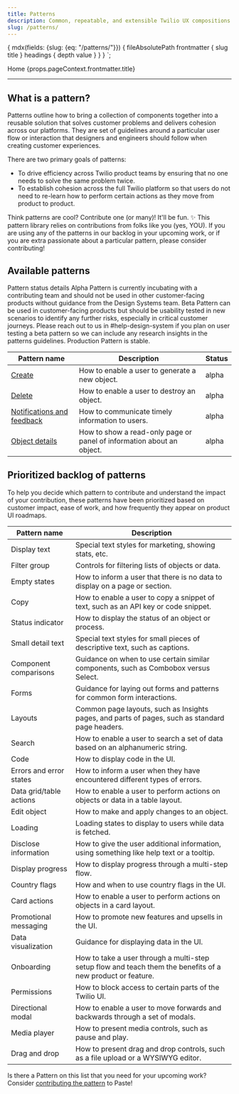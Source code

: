 ```yaml
---
title: Patterns
description: Common, repeatable, and extensible Twilio UX compositions that you can use to solve product and UI problems.
slug: /patterns/
---
```



  {
    mdx(fields: {slug: {eq: "/patterns/"}}) {
      fileAbsolutePath
      frontmatter {
        slug
        title
      }
      headings {
        depth
        value
      }
    }
  }
`;

<content>

  <Breadcrumb>
    <BreadcrumbItem to="/">Home</BreadcrumbItem>
  </Breadcrumb>
  <Heading as="h1" variant="heading10">{props.pageContext.frontmatter.title}</Heading>

</content>

---

<contentwrapper>

<content>

## What is a pattern?

Patterns outline how to bring a collection of components together into a reusable solution that solves customer problems and delivers cohesion across our platforms. They are set of guidelines around a particular user flow or interaction that designers and engineers should follow when creating customer experiences.

There are two primary goals of patterns:
- To drive efficiency across Twilio product teams by ensuring that no one needs to solve the same problem twice.
- To establish cohesion across the full Twilio platform so that users do not need to re-learn how to perform certain actions as they move from product to product.

<Callout variant="info">
  <CalloutTitle>
    Think patterns are cool? Contribute one (or many)! It'll be fun. ✨
  </CalloutTitle>
  <CalloutText>
    This pattern library relies on contributions from folks like you (yes, YOU). If you
    are using any of the patterns in our backlog in your upcoming work, or if you are
    extra passionate about a particular pattern, please consider <Anchor href="/patterns/contribute">contributing</Anchor>!
  </CalloutText>
</Callout>

<Separator orientation="horizontal" verticalSpacing="space100" />

## Available patterns

<Box marginBottom="space60">
<Card>
  <Heading as="h4" variant="heading40">
    Pattern status details
  </Heading>
  <Heading as="h5" variant="heading50">
    Alpha
  </Heading>
  <Text as="p" marginBottom="space50">
    Pattern is currently incubating with a contributing team and should not be used in other customer-facing products without guidance from the Design Systems team.
  </Text>
  <Heading as="h5" variant="heading50">
    Beta
  </Heading>
  <Text as="p" marginBottom="space30">
    Pattern can be used in customer-facing products but should be usability tested in new scenarios to identify any further risks, especially in critical customer journeys.
  </Text>
  <Text as="p" marginBottom="space50" fontStyle="italic">
    Please reach out to us in #help-design-system if you plan on user testing a beta pattern so we can include any research insights in the patterns guidelines.
  </Text>
  <Heading as="h5" variant="heading50">
    Production
  </Heading>
  <Text as="p">
    Pattern is stable.
  </Text>
</Card>
</Box>

| Pattern name                                           | Description | Status |
|--------------------------------------------------------|-------------|--------|
| [Create](/patterns/create)                             | How to enable a user to generate a new object. | alpha |
| [Delete](/patterns/delete)                             | How to enable a user to destroy an object. | alpha |
| [Notifications and feedback](/patterns/notifications)  | How to communicate timely information to users. | alpha |
| [Object details](/patterns/object-details)             | How to show a read-only page or panel of information about an object. | alpha |

<Separator orientation="horizontal" verticalSpacing="space100" />

## Prioritized backlog of patterns

To help you decide which pattern to contribute and understand the impact of your contribution, these patterns have been prioritized based on customer impact, ease of work, and how frequently they appear on product UI roadmaps.

| Pattern name              | Description |
|---------------------------|-------------|
| Display text              | Special text styles for marketing, showing stats, etc. |
| Filter group              | Controls for filtering lists of objects or data. |
| Empty states              | How to inform a user that there is no data to display on a page or section. |
| Copy                      | How to enable a user to copy a snippet of text, such as an API key or code snippet. |
| Status indicator          | How to display the status of an object or process. |
| Small detail text         | Special text styles for small pieces of descriptive text, such as captions. |
| Component comparisons     | Guidance on when to use certain similar components, such as Combobox versus Select. |
| Forms                     | Guidance for laying out forms and patterns for common form interactions. |
| Layouts                   | Common page layouts, such as Insights pages, and parts of pages, such as standard page headers. |
| Search                    | How to enable a user to search a set of data based on an alphanumeric string. |
| Code                      | How to display code in the UI. |
| Errors and error states   | How to inform a user when they have encountered different types of errors. |
| Data grid/table actions   | How to enable a user to perform actions on objects or data in a table layout. |
| Edit object               | How to make and apply changes to an object. |
| Loading                   | Loading states to display to users while data is fetched. |
| Disclose information      | How to give the user additional information, using something like help text or a tooltip. |
| Display progress          | How to display progress through a multi-step flow. |
| Country flags             | How and when to use country flags in the UI. |
| Card actions              | How to enable a user to perform actions on objects in a card layout. |
| Promotional messaging     | How to promote new features and upsells in the UI. |
| Data visualization        | Guidance for displaying data in the UI. |
| Onboarding                | How to take a user through a multi-step setup flow and teach them the benefits of a new product or feature. |
| Permissions               | How to block access to certain parts of the Twilio UI. |
| Directional modal         | How to enable a user to move forwards and backwards through a set of modals. |
| Media player              | How to present media controls, such as pause and play. |
| Drag and drop             | How to present drag and drop controls, such as a file upload or a WYSIWYG editor. |

Is there a Pattern on this list that you need for your upcoming work? Consider [contributing the pattern](patterns/contribute) to Paste!

</content>

</contentwrapper>
